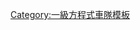 {{Navbox
| name       = 伊斯巴尼亞車隊
| title      = {{flagicon|ESP}} [[伊斯巴尼亞車隊|{{color|#BE9D56|伊斯巴尼亞車隊}}]]
| state      = {{{state|autocollapse}}}
| listclass  = hlist
| titlestyle = background:white; color:#BE9D56; border:1px solid #BE9D56;

| list1 = 
;創辦人
: {{le|阿德里安·坎波斯|Adrián Campos}}
: {{le|何塞·拉蒙·卡拉班特|José Ramón Carabante}}

;著名人員
: {{le|科林·科勒斯|Colin Kolles}}
: {{le|傑夫·威利斯|Geoff Willis}}
: {{le|路易斯·佩雷斯-薩拉|Luis Pérez-Sala}}
: {{le|丹尼爾·奧德托|Daniele Audetto}}
: {{le|托尼·庫奎雷拉|Toni Cuquerella}}

;著名車手
: {{flagicon|IND}} [[卡倫·查鐸]]
: {{flagicon|BRA}} [[布鲁诺·塞纳]]
: {{flagicon|JPN}} [[山本左近]]
: {{flagicon|AUT}} [[克里斯蒂安·克莱恩]]
: {{flagicon|IND}} [[纳拉因·卡蒂凯扬]]
: {{flagicon|AUS}} [[丹尼尔·里卡多]]
: {{flagicon|ITA}} [[维塔托尼奥·柳齐]]
: {{flagicon|ESP}} [[佩德罗·德·拉·罗萨]]

;[[一級方程式]]賽車
: {{le|伊斯巴尼亞F110|Hispania F110|F110}}
: {{le|伊斯巴尼亞F111|Hispania F110|F111}}
: {{le|伊斯巴尼亞F112|HRT F112|F112}}
}}<noinclude>
{{collapsible option}}
[[Category:一級方程式車隊模板]]

</noinclude>